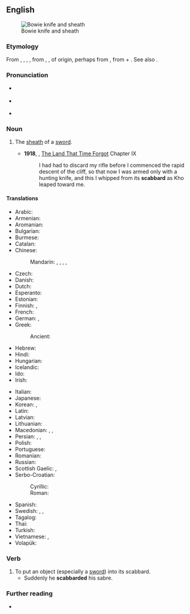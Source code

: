 ==English==
{{wikipedia}}
[[File:Bowie Knife (PSF).jpg|thumb|Bowie knife and sheath]]

===Etymology===
From {{inh|en|enm|scabard}}, {{m|enm|scauberde}}, {{m|enm|scauberk}}, {{m|enm|scauberke}}, from {{der|en|xno|eschaubert}}, {{m|fro|escalberc}}, of {{der|en|gem}} origin, perhaps from {{der|en|frk|*skarberg|t=sheath|lit=blade-protection}}, from {{der|en|gem-pro|*skēriz|t=blade, scissors}} + {{m|gem-pro|*bergaz|t=shelter, protection, refuge}}. See also {{m|en|hauberk}}.

===Pronunciation===
* {{a|RP}} {{IPA|/ˈskæb.əd/|lang=en}}
* {{a|GA}} {{IPA|/ˈskæb.ɚd/|lang=en}}
* {{hyphenation|scab|bard|lang=en}}

===Noun===
{{en-noun}}

# {{senseid|en|sheath}} The [[sheath]] of a [[sword]].
#* '''1918''', {{w|Edgar Rice Burroughs}}, [[w:The Land That Time Forgot (novel)|The Land That Time Forgot]] Chapter IX
#*: I had had to discard my rifle before I commenced the rapid descent of the cliff, so that now I was armed only with a hunting knife, and this I whipped from its '''scabbard''' as Kho leaped toward me.

====Translations====
{{trans-top|the sheath of a sword}}
* Arabic: {{t|ar|غمد الخنجر|m|tr=}}
* Armenian: {{t+|hy|պատյան}}
* Aromanian: {{t|rup|teacã|f}}
* Bulgarian: {{t+|bg|ножница|f}}
* Burmese: {{t+|my|ဓားအိမ်|sc=Mymr}}
* Catalan: {{t+|ca|beina|f}}
* Chinese:
*: Mandarin: {{t+|cmn|鞘|tr=qiào}}, {{t|cmn|劍鞘}}, {{t|cmn|剑鞘|tr=jiànqiào}}, {{t+|cmn|刀鞘}}, {{t+|cmn|刀鞘|tr=dāoqiào}}
* Czech: {{t+|cs|pochva|f}}
* Danish: {{t+|da|skede}}
* Dutch: {{t+|nl|schede|f}}
* Esperanto: {{t|eo|glavingo}}
* Estonian: {{t|et|mõõgatupp}}
* Finnish: {{t+|fi|tuppi}}, {{t+|fi|huotra}}
* French: {{t+|fr|fourreau|m}}
* German: {{t|de|Schwertscheide|f}}, {{t+|de|Scheide|f}}
* Greek: {{t+|el|θηκάρι|n}}
*: Ancient: {{t|grc|κολεός|m}}
* Hebrew: {{t+|he|נדן|m}}
* Hindi: {{t+|hi|मियान|f|tr=miyān}}
* Hungarian: {{t+|hu|hüvely}}
* Icelandic: {{t|is|skálpur|m}}
* Ido: {{t+|io|gaino}}
* Irish: {{t|ga|truaill|f}}
{{trans-mid}}
* Italian: {{t+|it|fodero|m}}
* Japanese: {{t+|ja|鞘|tr={{l|ja|さや}}, [[saya]]}}
* Korean: {{t+|ko|칼집}}, {{t|ko|대검집}}
* Latin: {{t|la|vāgīna|f}}
* Latvian: {{t+|lv|maksts}}
* Lithuanian: {{t|lt|makštis|m}}
* Macedonian: {{t|mk|канија|f|tr=kánija}}, {{t|mk|корица|f|tr=kórica}}, {{t|mk|ножница|f|tr=nóžnica}}
* Persian: {{t+|fa|غلاف}}, {{t+|fa|قراب}}, {{t+|fa|نیام}}
* Polish: {{t+|pl|pochwa|f}}
* Portuguese: {{t+|pt|bainha|f}}
* Romanian: {{t+|ro|teacă|f}}
* Russian: {{t+|ru|но́жны|n}}
* Scottish Gaelic: {{t|gd|duille|f}}, {{t|gd|fraighe|f}}
* Serbo-Croatian:
*: Cyrillic: {{t|sh|ножница|f|sc=Cyrl}}
*: Roman: {{t+|sh|nožnica|f}}
* Spanish: {{t+|es|vaina|f}}
* Swedish: {{t+|sv|skida|c}}, {{t+|sv|balja|c}}, {{t+|sv|slida|c}}
* Tagalog: {{t|tl|kaluban}}
* Thai: {{t+|th|ฝัก}}
* Turkish: {{t+|tr|kın}}
* Vietnamese: {{t+|vi|vỏ}}, {{t|vi|bao kiếm}}
* Volapük: {{t+|vo|denavead}}
{{trans-bottom}}

===Verb===
{{en-verb}}

# To put an object (especially a [[sword]]) into its scabbard.
#* Suddenly he '''scabbarded''' his sabre.

===Further reading===
* {{R:Online Etymology Dictionary}}